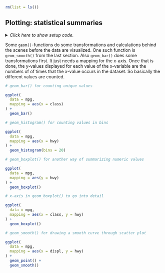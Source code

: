 ```r
rm(list = ls())
```


## Plotting: statistical summaries

<details><summary>*Click here to show setup code.*</summary>
```r
### Plotting: statistical summaries

```
```r
library(tidyverse)
```
</details>

Some `geom()`-functions do some transformations and calculations behind the scenes before the data are visualized.
One such function is `geom_smooth()` from the last section. 
Also `geom_bar()` does some transformations first.
It just needs a mapping for the x-axis.
Once that is done, the y-values displayed for each value of the x-variable are the numbers of of times that the x-value occurs in the dataset.
So basically the different values are counted.

```r
# geom_bar() for counting unique values
```
```r
ggplot(
  data = mpg,
  mapping = aes(x = class)
) +
  geom_bar()
```


```r
# geom_histogram() for counting values in bins
```
```r
ggplot(
  data = mpg,
  mapping = aes(x = hwy)
) +
  geom_histogram(bins = 20)
```


```r
# geom_boxplot() for another way of summarizing numeric values
```
```r
ggplot(
  data = mpg,
  mapping = aes(y = hwy)
) +
  geom_boxplot()
```


```r
# x-axis in geom_boxplot() to go into detail
```
```r
ggplot(
  data = mpg,
  mapping = aes(x = class, y = hwy)
) +
  geom_boxplot()
```


```r
# geom_smooth() for drawing a smooth curve through scatter plot
```
```r
ggplot(
  data = mpg,
  mapping = aes(x = displ, y = hwy)
) +
  geom_point() +
  geom_smooth()
```
